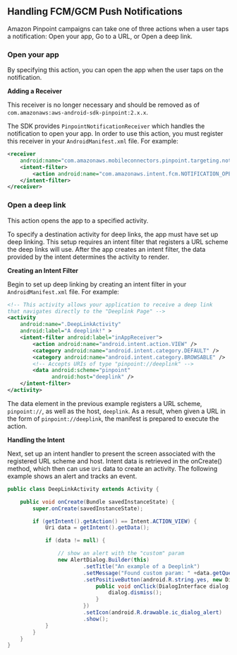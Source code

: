 ## Handling FCM/GCM Push Notifications

Amazon Pinpoint campaigns can take one of three actions when a user taps a notification: Open your app, Go to a URL, or Open a deep link.

### Open your app

By specifying this action, you can open the app when the user taps on the notification.

**Adding a Receiver**

This receiver is no longer necessary and should be removed as of `com.amazonaws:aws-android-sdk-pinpoint:2.x.x`.

The SDK provides `PinpointNotificationReceiver` which handles the notification to open your app. In order to use this action, you must register this receiver in your `AndroidManifest.xml` file. For example:

```xml
<receiver
    android:name="com.amazonaws.mobileconnectors.pinpoint.targeting.notification.PinpointNotificationReceiver" android:exported="false" >
    <intent-filter>
        <action android:name="com.amazonaws.intent.fcm.NOTIFICATION_OPEN" />
    </intent-filter>
</receiver>
```

### Open a deep link

This action opens the app to a specified activity.

To specify a destination activity for deep links, the app must have set up deep linking. This setup requires an intent filter that registers a URL scheme the deep links will use. After the app creates an intent filter, the data provided by the intent determines the activity to render.

**Creating an Intent Filter**

Begin to set up deep linking by creating an intent filter in your `AndroidManifest.xml` file. For example:

```xml
<!-- This activity allows your application to receive a deep link
that navigates directly to the "Deeplink Page" -->
<activity
    android:name=".DeepLinkActivity"
    android:label="A deeplink!" >
    <intent-filter android:label="inAppReceiver">
        <action android:name="android.intent.action.VIEW" />
        <category android:name="android.intent.category.DEFAULT" />
        <category android:name="android.intent.category.BROWSABLE" />
        <!-- Accepts URIs of type "pinpoint://deeplink" -->
        <data android:scheme="pinpoint"
              android:host="deeplink" />
    </intent-filter>
</activity>
```

The data element in the previous example registers a URL scheme, `pinpoint://`, as well as the host, `deeplink`. As a result, when given a URL in the form of `pinpoint://deeplink`, the manifest is prepared to execute the action.

**Handling the Intent**

Next, set up an intent handler to present the screen associated with the registered URL scheme and host. Intent data is retrieved in the onCreate() method, which then can use `Uri` data to create an activity. The following example shows an alert and tracks an event.

```java
public class DeepLinkActivity extends Activity {

    public void onCreate(Bundle savedInstanceState) {
        super.onCreate(savedInstanceState);

        if (getIntent().getAction() == Intent.ACTION_VIEW) {
            Uri data = getIntent().getData();

            if (data != null) {

                // show an alert with the "custom" param
                new AlertDialog.Builder(this)
                        .setTitle("An example of a Deeplink")
                        .setMessage("Found custom param: " +data.getQueryParameter("custom"))
                        .setPositiveButton(android.R.string.yes, new DialogInterface.OnClickListener() {
                            public void onClick(DialogInterface dialog, int which) {
                                dialog.dismiss();
                            }
                        })
                        .setIcon(android.R.drawable.ic_dialog_alert)
                        .show();
            }
        }
    }
}
```
